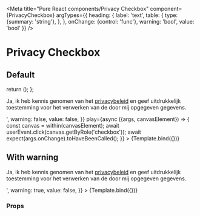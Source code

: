 

<Meta
  title="Pure React components/Privacy Checkbox"
  component={PrivacyCheckbox}
  argTypes={{
    heading: {
      label: 'text',
      table: {
        type: {summary: 'string'},
      },
    },
    onChange: {control: 'func'},
    warning: 'bool',
    value: 'bool'
  }}
/>

# Privacy Checkbox

## Default

  return (<PrivacyCheckbox label={label} value={value} warning={warning} onChange={onChange}/>);
};

<Canvas>
  <Story
    name="Privacy Checkbox Default"
    args={{
      label: '<p>Ja, ik heb kennis genomen van het <a href=\"https://maykinmedia.nl/en/privacy/\" target=\"_blank\" rel=\"noreferrer noopener\">privacybeleid</a> en geef uitdrukkelijk toestemming voor het verwerken van de door mij opgegeven gegevens.</p>',
      warning: false,
      value: false,
    }}
    play={async ({args, canvasElement}) => {
      const canvas = within(canvasElement);
      await userEvent.click(canvas.getByRole('checkbox'));
      await expect(args.onChange).toHaveBeenCalled();
    }}
  >
    {Template.bind({})}
  </Story>
</Canvas>

## With warning

<Canvas>
  <Story
    name="Privacy Checkbox With warning"
    args={{
      label: '<p>Ja, ik heb kennis genomen van het <a href=\"https://maykinmedia.nl/en/privacy/\" target=\"_blank\" rel=\"noreferrer noopener\">privacybeleid</a> en geef uitdrukkelijk toestemming voor het verwerken van de door mij opgegeven gegevens.</p>',
      warning: true,
      value: false,
    }}
  >
    {Template.bind({})}
  </Story>
</Canvas>

### Props

<ArgsTable of={PrivacyCheckbox} />
